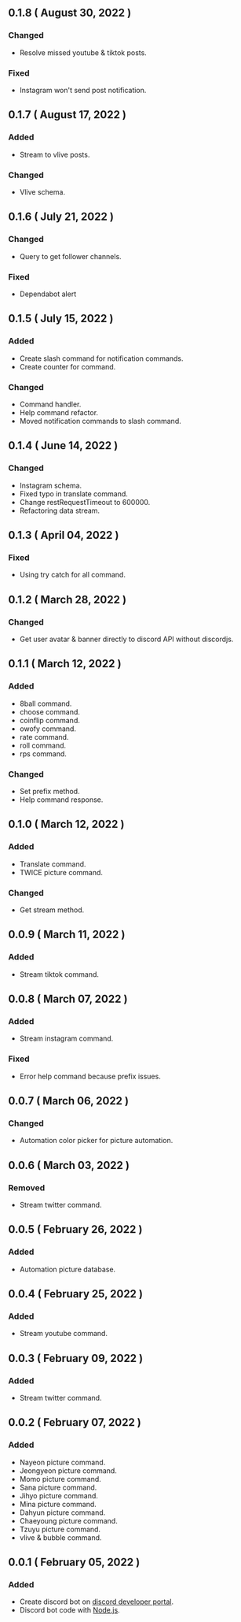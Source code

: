 
## 0.1.8 ( August 30, 2022 )

### Changed

- Resolve missed youtube & tiktok posts.

### Fixed

- Instagram won't send post notification.

## 0.1.7 ( August 17, 2022 )

### Added

- Stream to vlive posts.

### Changed

- Vlive schema.

## 0.1.6 ( July 21, 2022 )

### Changed

- Query to get follower channels.

### Fixed

- Dependabot alert

## 0.1.5 ( July 15, 2022 )

### Added

- Create slash command for notification commands.
- Create counter for command.

### Changed

- Command handler.
- Help command refactor.
- Moved notification commands to slash command.

## 0.1.4 ( June 14, 2022 )

### Changed

- Instagram schema.
- Fixed typo in translate command.
- Change restRequestTimeout to 600000.
- Refactoring data stream.

## 0.1.3 ( April 04, 2022 )

### Fixed

- Using try catch for all command.

## 0.1.2 ( March 28, 2022 )

### Changed

- Get user avatar & banner directly to discord API without discordjs.

## 0.1.1 ( March 12, 2022 )

### Added

- 8ball command.
- choose command.
- coinflip command.
- owofy command.
- rate command.
- roll command.
- rps command.

### Changed

- Set prefix method.
- Help command response.

## 0.1.0 ( March 12, 2022 )

### Added

- Translate command.
- TWICE picture command.

### Changed

- Get stream method.

## 0.0.9 ( March 11, 2022 )

### Added

- Stream tiktok command.

## 0.0.8 ( March 07, 2022 )

### Added

- Stream instagram command.

### Fixed

- Error help command because prefix issues.

## 0.0.7 ( March 06, 2022 )

### Changed

- Automation color picker for picture automation.

## 0.0.6 ( March 03, 2022 )

### Removed

- Stream twitter command.

## 0.0.5 ( February 26, 2022 )

### Added

- Automation picture database.

## 0.0.4 ( February 25, 2022 )

### Added

- Stream youtube command.

## 0.0.3 ( February 09, 2022 )

### Added

- Stream twitter command.

## 0.0.2 ( February 07, 2022 )

### Added

- Nayeon picture command.
- Jeongyeon picture command.
- Momo picture command.
- Sana picture command.
- Jihyo picture command.
- Mina picture command.
- Dahyun picture command.
- Chaeyoung picture command.
- Tzuyu picture command.
- vlive & bubble command.

## 0.0.1 ( February 05, 2022 )

### Added

- Create discord bot on [discord developer portal](https://discord.com/developers/applications).
- Discord bot code with [Node.js](https://nodejs.org/en/).

